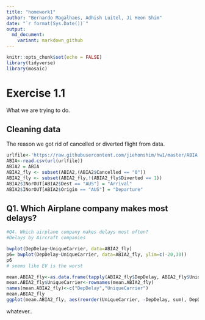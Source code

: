 ```yaml
---
title: "homework1"
author: "Bernardo Magalhaes, Adhish Luitel, Ji Heon Shim"
date: "`r format(Sys.Date())`" 
output:
  md_document:
    variant: markdown_github
---
```


```r
knitr::opts_chunk$set(echo = FALSE)  
library(tidyverse)
library(mosaic)
```


# Exercise 1.1
What we are trying to do.

## Cleaning data
The reason we got rid of cancelled or diverted flight from data.


```r
urlfile<-'https://raw.githubusercontent.com/jiehonshim/hw1/master/ABIA.csv'
ABIA<-read.csv(url(urlfile))
ABIA2 = ABIA
ABIA2_fly <- subset(ABIA2,(ABIA2$Cancelled == "0"))
ABIA2_fly <- subset(ABIA2_fly,!(ABIA2_fly$Diverted == 1))
ABIA2$INorOUT[ABIA2$Dest == "AUS"] = "Arrival"
ABIA2$INorOUT[ABIA2$Origin == "AUS"] = "Departure"
```

## Q1. Which Airplane company makes most delays?



```r
#Q4. Which airplane company makes delays most often?
#Delays by Aircraft companies 

bwplot(DepDelay~UniqueCarrier, data=ABIA2_fly)
p6= bwplot(DepDelay~UniqueCarrier, data=ABIA2_fly, ylim=c(-20,30))
p6
# seems like EV is the worst

mean.ABIA2_fly<-as.data.frame(tapply(ABIA2_fly$DepDelay, ABIA2_fly$UniqueCarrier, mean))
mean.ABIA2_fly$UniqueCarrier<-rownames(mean.ABIA2_fly)
names(mean.ABIA2_fly)<-c("DepDelay","UniqueCarrier")
mean.ABIA2_fly
ggplot(mean.ABIA2_fly, aes(reorder(UniqueCarrier, -DepDelay, sum), DepDelay))+geom_bar(stat="identity")

```

whatever..

```r

```

